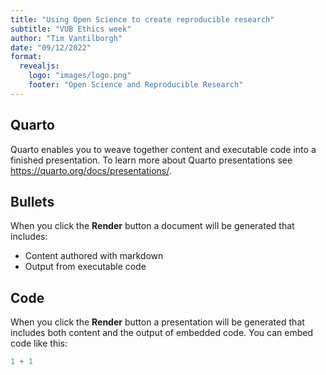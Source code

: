 ```yaml
---
title: "Using Open Science to create reproducible research"
subtitle: "VUB Ethics week"
author: "Tim Vantilborgh"
date: "09/12/2022"
format: 
  revealjs:
    logo: "images/logo.png"
    footer: "Open Science and Reproducible Research"
---
```


## Quarto

Quarto enables you to weave together content and executable code into a finished presentation. To learn more about Quarto presentations see <https://quarto.org/docs/presentations/>.

## Bullets

When you click the **Render** button a document will be generated that includes:

-   Content authored with markdown
-   Output from executable code

## Code

When you click the **Render** button a presentation will be generated that includes both content and the output of embedded code. You can embed code like this:

```r
1 + 1
```


